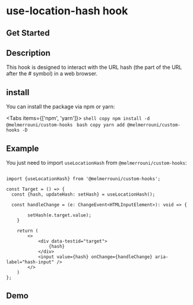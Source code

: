 # use-location-hash hook

## Get Started



## Description

This hook is designed to interact with the URL hash (the part of the URL after the # symbol) in a web browser.


## install

You can install the package via npm or yarn:


<Tabs items={['npm', 'yarn']}>
  <Tab>
    ```shell copy
      npm install -d @melmerrouni/custom-hooks
      ```
  </Tab>
  <Tab>
    ```bash copy
     yarn add @melmerrouni/custom-hooks -D
    ```
  </Tab>
</Tabs>

## Example

You just need to import `useLocationHash` from `@melmerrouni/custom-hooks`:

```tsx filename="demo.tsx" copy

import {useLocationHash} from '@melmerrouni/custom-hooks';

const Target = () => {
  const {hash, updateHash: setHash} = useLocationHash();
  
  const handleChange = (e: ChangeEvent<HTMLInputElement>): void => {
        
        setHash(e.target.value);
    }

    return (
        <>
            <div data-testid="target">
                {hash}   
            </div>
            <input value={hash} onChange={handleChange} aria-label="hash-input" />
        </>
    )
};
```

## Demo 

 
<UseLocationHashHookDemo/>